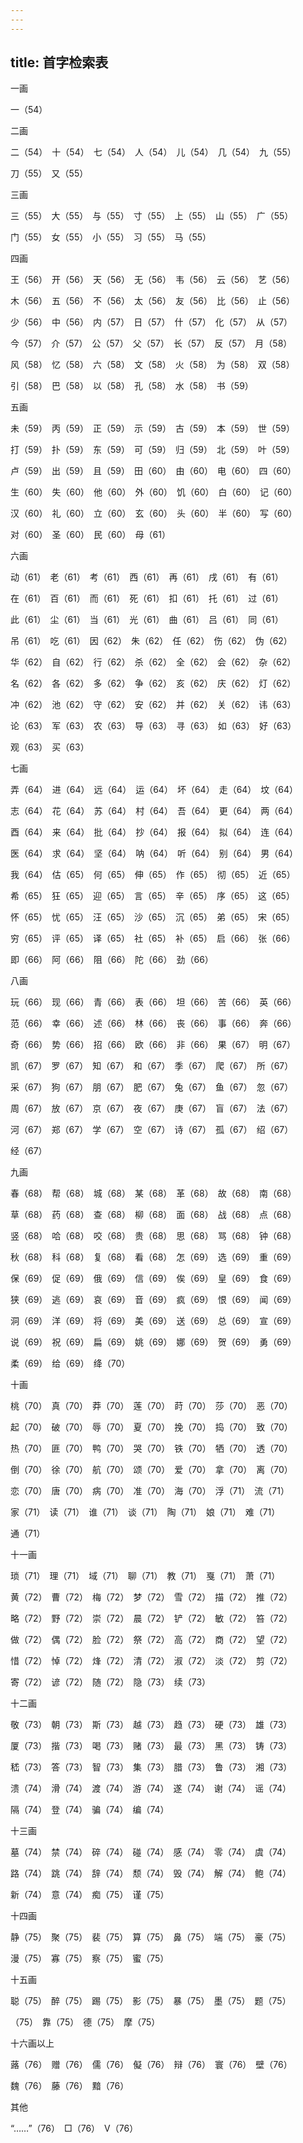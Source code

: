 ```yaml
---
---
---
```

title: 首字检索表
---




一画

一（54）

二画

二（54）　十（54）　七（54）　人（54）　儿（54）　几（54）　九（55）

刀（55）　又（55）

三画

三（55）　大（55）　与（55）　寸（55）　上（55）　山（55）　广（55）

门（55）　女（55）　小（55）　习（55）　马（55）

四画

王（56）　开（56）　天（56）　无（56）　韦（56）　云（56）　艺（56）

木（56）　五（56）　不（56）　太（56）　友（56）　比（56）　止（56）

少（56）　中（56）　内（57）　日（57）　什（57）　化（57）　从（57）

今（57）　介（57）　公（57）　父（57）　长（57）　反（57）　月（58）

风（58）　忆（58）　六（58）　文（58）　火（58）　为（58）　双（58）

引（58）　巴（58）　以（58）　孔（58）　水（58）　书（59）

五画

未（59）　丙（59）　正（59）　示（59）　古（59）　本（59）　世（59）

打（59）　扑（59）　东（59）　可（59）　归（59）　北（59）　叶（59）

卢（59）　出（59）　且（59）　田（60）　由（60）　电（60）　四（60）

生（60）　失（60）　他（60）　外（60）　饥（60）　白（60）　记（60）

汉（60）　礼（60）　立（60）　玄（60）　头（60）　半（60）　写（60）

对（60）　圣（60）　民（60）　母（61）

六画

动（61）　老（61）　考（61）　西（61）　再（61）　戌（61）　有（61）

在（61）　百（61）　而（61）　死（61）　扣（61）　托（61）　过（61）

此（61）　尘（61）　当（61）　光（61）　曲（61）　吕（61）　同（61）

吊（61）　吃（61）　因（62）　朱（62）　任（62）　伤（62）　伪（62）

华（62）　自（62）　行（62）　杀（62）　全（62）　会（62）　杂（62）

名（62）　各（62）　多（62）　争（62）　亥（62）　庆（62）　灯（62）

冲（62）　池（62）　守（62）　安（62）　并（62）　关（62）　讳（63）

论（63）　军（63）　农（63）　导（63）　寻（63）　如（63）　好（63）

观（63）　买（63）

七画

弄（64）　进（64）　远（64）　运（64）　坏（64）　走（64）　坟（64）

志（64）　花（64）　苏（64）　村（64）　吾（64）　更（64）　两（64）

酉（64）　来（64）　批（64）　抄（64）　报（64）　拟（64）　连（64）

医（64）　求（64）　坚（64）　呐（64）　听（64）　别（64）　男（64）

我（64）　估（65）　何（65）　伸（65）　作（65）　彻（65）　近（65）

希（65）　狂（65）　迎（65）　言（65）　辛（65）　序（65）　这（65）

怀（65）　忧（65）　汪（65）　沙（65）　沉（65）　弟（65）　宋（65）

穷（65）　评（65）　译（65）　社（65）　补（65）　启（66）　张（66）

即（66）　阿（66）　阻（66）　陀（66）　劲（66）

八画

玩（66）　现（66）　青（66）　表（66）　坦（66）　苦（66）　英（66）

范（66）　幸（66）　述（66）　林（66）　丧（66）　事（66）　奔（66）

奇（66）　势（66）　招（66）　欧（66）　非（66）　果（67）　明（67）

凯（67）　罗（67）　知（67）　和（67）　季（67）　爬（67）　所（67）

采（67）　狗（67）　朋（67）　肥（67）　兔（67）　鱼（67）　忽（67）

周（67）　放（67）　京（67）　夜（67）　庚（67）　盲（67）　法（67）

河（67）　郑（67）　学（67）　空（67）　诗（67）　孤（67）　绍（67）

经（67）

九画

春（68）　帮（68）　城（68）　某（68）　革（68）　故（68）　南（68）

草（68）　药（68）　查（68）　柳（68）　面（68）　战（68）　点（68）

竖（68）　哈（68）　咬（68）　贵（68）　思（68）　骂（68）　钟（68）

秋（68）　科（68）　复（68）　看（68）　怎（69）　选（69）　重（69）

保（69）　促（69）　俄（69）　信（69）　俟（69）　皇（69）　食（69）

狭（69）　逃（69）　哀（69）　音（69）　疯（69）　恨（69）　闻（69）

洞（69）　洋（69）　将（69）　美（69）　送（69）　总（69）　宣（69）

说（69）　祝（69）　扁（69）　姚（69）　娜（69）　贺（69）　勇（69）

柔（69）　给（69）　绛（70）

十画

桃（70）　真（70）　莽（70）　莲（70）　莳（70）　莎（70）　恶（70）

起（70）　破（70）　辱（70）　夏（70）　挽（70）　捣（70）　致（70）

热（70）　匪（70）　鸭（70）　哭（70）　铁（70）　牺（70）　透（70）

倒（70）　徐（70）　航（70）　颂（70）　爱（70）　拿（70）　离（70）

恋（70）　唐（70）　病（70）　准（70）　海（70）　浮（71）　流（71）

家（71）　读（71）　谁（71）　谈（71）　陶（71）　娘（71）　难（71）

通（71）

十一画

琐（71）　理（71）　域（71）　聊（71）　教（71）　戛（71）　萧（71）

黄（72）　曹（72）　梅（72）　梦（72）　雪（72）　描（72）　推（72）

略（72）　野（72）　崇（72）　晨（72）　铲（72）　敏（72）　笞（72）

做（72）　偶（72）　脸（72）　祭（72）　高（72）　商（72）　望（72）

惜（72）　悼（72）　烽（72）　清（72）　淑（72）　淡（72）　剪（72）

寄（72）　谚（72）　随（72）　隐（73）　续（73）

十二画

敬（73）　朝（73）　斯（73）　越（73）　趋（73）　硬（73）　雄（73）

厦（73）　揩（73）　喝（73）　赌（73）　最（73）　黑（73）　铸（73）

嵇（73）　答（73）　智（73）　集（73）　腊（73）　鲁（73）　湘（73）

溃（74）　滑（74）　渡（74）　游（74）　遂（74）　谢（74）　谣（74）

隔（74）　登（74）　骗（74）　编（74）

十三画

墓（74）　禁（74）　碎（74）　碰（74）　感（74）　零（74）　虞（74）

路（74）　跳（74）　辞（74）　颓（74）　毁（74）　解（74）　鲍（74）

新（74）　意（74）　痴（75）　谨（75）

十四画

静（75）　聚（75）　裴（75）　算（75）　鼻（75）　端（75）　豪（75）

漫（75）　寡（75）　察（75）　蜜（75）

十五画

聪（75）　醉（75）　踢（75）　影（75）　暴（75）　墨（75）　题（75）

（75）　靠（75）　德（75）　摩（75）

十六画以上

蕗（76）　赠（76）　儒（76）　儗（76）　辩（76）　寰（76）　壁（76）

魏（76）　藤（76）　黯（76）

其他

“……”（76）　□（76）　V（76）
